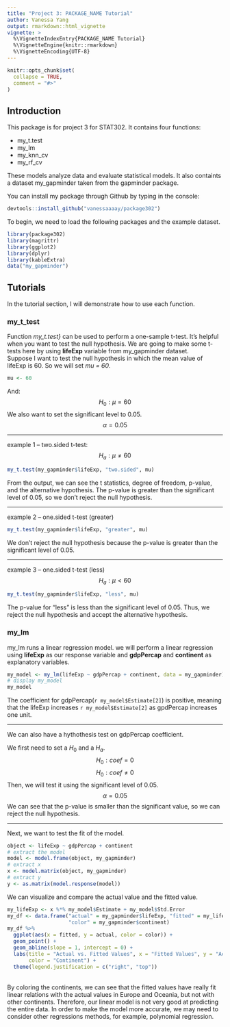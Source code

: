 ```yaml
---
title: "Project 3: PACKAGE_NAME Tutorial"
author: Vanessa Yang
output: rmarkdown::html_vignette
vignette: >
  %\VignetteIndexEntry{PACKAGE_NAME Tutorial}
  %\VignetteEngine{knitr::rmarkdown}
  %\VignetteEncoding{UTF-8}
---
```


```r
knitr::opts_chunk$set(
  collapse = TRUE,
  comment = "#>"
)
```

## Introduction
This package is for project 3 for STAT302. It contains four functions: 
<p>
* my_t.test
* my_lm
* my_knn_cv
* my_rf_cv
</p>
These models analyze data and evaluate statistical models. It also containts a dataset my_gapminder taken from the gapminder package.
<br>


You can install my package through Github by typing in the console:
```r
devtools::install_github("vanessaaaay/package302")
```


To begin, we need to load the following packages and the example dataset.
```r
library(package302)
library(magrittr)
library(ggplot2)
library(dplyr)
library(kableExtra)
data("my_gapminder")
```


## Tutorials
In the tutorial section, I will demonstrate how to use each function.

### my_t_test
Function *my_t.test}* can be used to perform a one-sample t-test. It's helpful when you want to test the null hypothesis. We are going to make some t-tests here by using **lifeExp**  variable from my_gapminder dataset.
<br>
Suppose I want to test the null hypothesis in which the mean value of lifeExp is 60. So we will set *mu = 60*.
```r
mu <- 60
```
And:
$$H_0: \mu = 60$$
We also want to set the significant level to 0.05.
$$\alpha = 0.05$$

***

example 1 -- two.sided t-test:
$$H_a: \mu \neq 60$$
```r
my_t.test(my_gapminder$lifeExp, "two.sided", mu)
```
From the output, we can see the t statistics, degree of freedom, p-value, and the alternative hypothesis. The p-value is greater than the significant level of 0.05, so we don't reject the null hypothesis.

***

example 2 -- one.sided t-test (greater)
```r
my_t.test(my_gapminder$lifeExp, "greater", mu)
```
We don't reject the null hypothesis because the p-value is greater than the significant level of 0.05.


***

example 3 -- one.sided t-test (less)
$$H_a: \mu < 60$$
```r
my_t.test(my_gapminder$lifeExp, "less", mu)
```
The p-value for "less" is less than the significant level of 0.05. Thus, we reject the null hypothesis and accept the alternative hypothesis.


### my_lm
my_lm runs a linear regression model. we will perform a linear regression using **lifeExp** as our response variable and **gdpPercap** and **continent** as explanatory variables.
<br>

```r
my_model <- my_lm(lifeExp ~ gdpPercap + continent, data = my_gapminder)
# display my_model
my_model
```
The coefficient for gdpPercap(`r my_model$Estimate[2]`) is positive, meaning that the lifeExp increases `r my_model$Estimate[2]` as gpdPercap increases one unit.

***
We can also have a hythothesis test on gdpPercap coefficient. 
<br>

We first need to set a $H_0$ and a $H_a$.
$$H_0: coef = 0$$
$$H_0: coef \neq 0$$
Then, we will test it using the significant level of 0.05.
$$ \alpha = 0.05$$
We can see that the p-value is smaller than the significant value, so we can reject the null hypothesis.

***

Next, we want to test the fit of the model.
```r
object <- lifeExp ~ gdpPercap + continent
# extract the model 
model <- model.frame(object, my_gapminder)
# extract x 
x <- model.matrix(object, my_gapminder)
# extract y
y <- as.matrix(model.response(model))
```

We can visualize and compare the actual value and the fitted value.
```r
my_lifeExp <- x %*% my_model$Estimate + my_model$Std.Error
my_df <- data.frame("actual" = my_gapminder$lifeExp, "fitted" = my_lifeExp,
                    "color" = my_gapminder$continent) 
my_df %>%
  ggplot(aes(x = fitted, y = actual, color = color)) +
  geom_point() +
  geom_abline(slope = 1, intercept = 0) +
  labs(title = "Actual vs. Fitted Values", x = "Fitted Values", y = "Actual Values",
       color = "Continent") +
  theme(legend.justification = c("right", "top"))
```
<br>
By coloring the continents, we can see that the fitted values have really fit linear relations with the actual values in Europe and Oceania, but not with other continents. Therefore, our linear model is not very good at predicting the entire data. In order to make the model more accurate, we may need to consider other regressions methods, for example, polynomial regression.  


